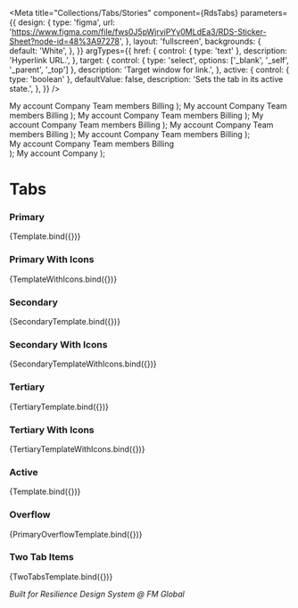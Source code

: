 
<Meta
  title="Collections/Tabs/Stories"
  component={RdsTabs}
  parameters={{
    design: {
      type: 'figma',
      url: 'https://www.figma.com/file/fws0J5pWjrviPYy0MLdEa3/RDS-Sticker-Sheet?node-id=48%3A97278',
    },
    layout: 'fullscreen',
    backgrounds: {
      default: 'White',
    },
  }}
  argTypes={{
    href: {
      control: { type: 'text' },
      description: 'Hyperlink URL.',
    },
    target: {
      control: { type: 'select', options: ['_blank', '_self', '_parent', '_top'] },
      description: 'Target window for link.',
    },
    active: {
      control: { type: 'boolean' },
      defaultValue: false,
      description: 'Sets the tab in its active state.',
    },
  }}
/>

  <rds-tabs>
    <rds-tab tab="tab1" {...args}>
      My account
    </rds-tab>
    <rds-tab tab="tab2" active>
      Company
    </rds-tab>
    <rds-tab tab="tab3">Team members</rds-tab>
    <rds-tab tab="tab4">Billing</rds-tab>
  </rds-tabs>
);

  <rds-tabs appearance="secondary">
    <rds-tab tab="tab1" {...args}>
      My account
    </rds-tab>
    <rds-tab tab="tab2" active>
      Company
    </rds-tab>
    <rds-tab tab="tab3">Team members</rds-tab>
    <rds-tab tab="tab4">Billing</rds-tab>
  </rds-tabs>
);

  <rds-tabs appearance="tertiary">
    <rds-tab tab="tab1" {...args}>
      My account
    </rds-tab>
    <rds-tab tab="tab2" active>
      Company
    </rds-tab>
    <rds-tab tab="tab3">Team members</rds-tab>
    <rds-tab tab="tab4">Billing</rds-tab>
  </rds-tabs>
);

  <rds-tabs>
    <rds-tab tab="tab1" {...args}>
      <rds-hero-icon name="user" slot="start" />
      My account
    </rds-tab>
    <rds-tab tab="tab2" active>
      <rds-hero-icon name="office-building" slot="start" />
      Company
    </rds-tab>
    <rds-tab tab="tab3">
      <rds-hero-icon name="users" slot="start" />
      Team members
    </rds-tab>
    <rds-tab tab="tab4">
      <rds-hero-icon name="credit-card" slot="start" />
      Billing
    </rds-tab>
  </rds-tabs>
);

  <rds-tabs appearance="secondary">
    <rds-tab tab="tab1" {...args}>
      <rds-hero-icon name="user" slot="start" />
      My account
    </rds-tab>
    <rds-tab tab="tab2" active>
      <rds-hero-icon name="office-building" slot="start" />
      Company
    </rds-tab>
    <rds-tab tab="tab3">
      <rds-hero-icon name="users" slot="start" />
      Team members
    </rds-tab>
    <rds-tab tab="tab4">
      <rds-hero-icon name="credit-card" slot="start" />
      Billing
    </rds-tab>
  </rds-tabs>
);

  <rds-tabs appearance="tertiary">
    <rds-tab tab="tab1" {...args}>
      <rds-hero-icon name="user" slot="start" />
      My account
    </rds-tab>
    <rds-tab tab="tab2" active>
      <rds-hero-icon name="office-building" slot="start" />
      Company
    </rds-tab>
    <rds-tab tab="tab3">
      <rds-hero-icon name="users" slot="start" />
      Team members
    </rds-tab>
    <rds-tab tab="tab4">
      <rds-hero-icon name="credit-card" slot="start" />
      Billing
    </rds-tab>
  </rds-tabs>
);

  <div className="show-overflow">
    <rds-tabs>
      <rds-tab tab="tab1" {...args} active>
        My account
      </rds-tab>
      <rds-tab tab="tab2">Company</rds-tab>
      <rds-tab tab="tab3">Team members</rds-tab>
      <rds-tab tab="tab4">Billing</rds-tab>
    </rds-tabs>
  </div>
);

  <rds-tabs>
    <rds-tab tab="tab1" {...args}>
      My account
    </rds-tab>
    <rds-tab tab="tab2" active>
      Company
    </rds-tab>
  </rds-tabs>
);

# Tabs

### Primary

<Canvas>
  <Story name="Primary">{Template.bind({})}</Story>
</Canvas>

### Primary With Icons

<Canvas>
  <Story name="Primary With Icons">{TemplateWithIcons.bind({})}</Story>
</Canvas>

### Secondary

<Canvas>
  <Story name="Secondary">{SecondaryTemplate.bind({})}</Story>
</Canvas>

### Secondary With Icons

<Canvas>
  <Story name="Secondary With Icons">{SecondaryTemplateWithIcons.bind({})}</Story>
</Canvas>

### Tertiary

<Canvas>
  <Story name="Tertiary">{TertiaryTemplate.bind({})}</Story>
</Canvas>

### Tertiary With Icons

<Canvas>
  <Story name="Tertiary With Icons">{TertiaryTemplateWithIcons.bind({})}</Story>
</Canvas>

### Active

<Canvas>
  <Story name="Active Tab">{Template.bind({})}</Story>
</Canvas>

### Overflow

<Canvas>
  <Story name="Overflow">{PrimaryOverflowTemplate.bind({})}</Story>
</Canvas>

### Two Tab Items

<Canvas>
  <Story name="Two Tab Items">{TwoTabsTemplate.bind({})}</Story>
</Canvas>

_Built for Resilience Design System @ FM Global_
